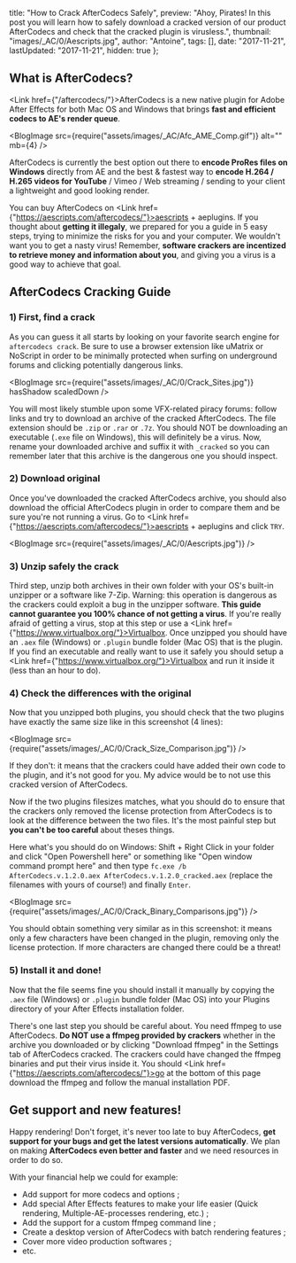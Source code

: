 
  title: "How to Crack AfterCodecs Safely",
  preview:
    "Ahoy, Pirates! In this post you will learn how to safely download a cracked version of our product AfterCodecs and check that the cracked plugin is virusless.",
  thumbnail: "images/_AC/0/Aescripts.jpg",
  author: "Antoine",
  tags: [],
  date: "2017-11-21",
  lastUpdated: "2017-11-21",
  hidden: true
};


## What is AfterCodecs?

<span><Link href={"/aftercodecs/"}>AfterCodecs</Link> is a new native plugin for Adobe After Effects for both Mac OS and Windows that brings <strong>fast and efficient codecs to AE's render queue</strong>.</span>

<BlogImage src={require("assets/images/_AC/Afc_AME_Comp.gif")} alt="" mb={4} />

AfterCodecs is currently the best option out there to <strong>encode ProRes files on Windows</strong> directly from AE and the best & fastest way to <strong>encode H.264 / H.265 videos for YouTube</strong> / Vimeo / Web streaming / sending to your client a lightweight and good looking render.

You can buy AfterCodecs on <Link href={"https://aescripts.com/aftercodecs/"}>aescripts + aeplugins</Link>. If you thought about <strong>getting it illegaly</strong>, we prepared for you a guide in 5 easy steps, trying to minimize the risks for you and your computer. We wouldn't want you to get a nasty virus! Remember, <strong>software crackers are incentized to retrieve money and information about you</strong>, and giving you a virus is a good way to achieve that goal.

## AfterCodecs Cracking Guide

### 1) First, find a crack

As you can guess it all starts by looking on your favorite search engine for <code>aftercodecs crack</code>. Be sure to use a browser extension like uMatrix or NoScript in order to be minimally protected when surfing on underground forums and clicking potentially dangerous links.

<BlogImage src={require("assets/images/_AC/0/Crack_Sites.jpg")} hasShadow scaledDown />

You will most likely stumble upon some VFX-related piracy forums: follow links and try to download an archive of the cracked AfterCodecs. The file extension should be <code>.zip</code> or <code>.rar</code> or <code>.7z</code>. You should NOT be downloading an executable (<code>.exe</code> file on Windows), this will definitely be a virus. Now, rename your downloaded archive and suffix it with <code>_cracked</code> so you can remember later that this archive is the dangerous one you should inspect.

### 2) Download original

Once you've downloaded the cracked AfterCodecs archive, you should also download the official AfterCodecs plugin in order to compare them and be sure you're not running a virus. Go to <Link href={"https://aescripts.com/aftercodecs/"}>aescripts + aeplugins</Link> and click <code>TRY</code>.

<BlogImage src={require("assets/images/_AC/0/Aescripts.jpg")} />

### 3) Unzip safely the crack

Third step, unzip both archives in their own folder with your OS's built-in unzipper or a software like 7-Zip. Warning: this operation is dangerous as the crackers could exploit a bug in the unzipper software. <strong>This guide cannot guarantee you 100% chance of not getting a virus</strong>. If you're really afraid of getting a virus, stop at this step or use a <Link href={"https://www.virtualbox.org/"}>Virtualbox</Link>. Once unzipped you should have an <code>.aex</code> file (Windows) or <code>.plugin</code> bundle folder (Mac OS) that is the plugin. If you find an executable and really want to use it safely you should setup a <Link href={"https://www.virtualbox.org/"}>Virtualbox</Link> and run it inside it (less than an hour to do).

### 4) Check the differences with the original

Now that you unzipped both plugins, you should check that the two plugins have exactly the same size like in this screenshot (4 lines):

<BlogImage src={require("assets/images/_AC/0/Crack_Size_Comparison.jpg")} />

If they don't: it means that the crackers could have added their own code to the plugin, and it's not good for you. My advice would be to not use this cracked version of AfterCodecs.

Now if the two plugins filesizes matches, what you should do to ensure that the crackers only removed the license protection from AfterCodecs is to look at the difference between the two files. It's the most painful step but <strong>you can't be too careful</strong> about theses things.

Here what's you should do on Windows: Shift + Right Click in your folder and click "Open Powershell here" or something like "Open window command prompt here" and then type <code>fc.exe /b AfterCodecs.v.1.2.0.aex AfterCodecs.v.1.2.0_cracked.aex</code> (replace the filenames with yours of course!) and finally <code>Enter</code>.

<BlogImage src={require("assets/images/_AC/0/Crack_Binary_Comparisons.jpg")} />

You should obtain something very similar as in this screenshot: it means only a few characters have been changed in the plugin, removing only the license protection. If more characters are changed there could be a threat!

### 5) Install it and done!

Now that the file seems fine you should install it manually by copying the <code>.aex</code> file (Windows) or <code>.plugin</code> bundle folder (Mac OS) into your Plugins directory of your After Effects installation folder.

There's one last step you should be careful about. You need ffmpeg to use AfterCodecs. <strong>Do NOT use a ffmpeg provided by crackers</strong> whether in the archive you downloaded or by clicking "Download ffmpeg" in the Settings tab of AfterCodecs cracked. The crackers could have changed the ffmpeg binaries and put their virus inside it. You should <Link href={"https://aescripts.com/aftercodecs/"}>go at the bottom of this page</Link> download the ffmpeg and follow the manual installation PDF.

## Get support and new features!

Happy rendering! Don't forget, it's never too late to buy AfterCodecs, <strong>get support for your bugs and get the latest versions automatically</strong>. We plan on making <strong>AfterCodecs even better and faster</strong> and we need resources in order to do so.

With your financial help we could for example:

- Add support for more codecs and options ;
- Add special After Effects features to make your life easier (Quick rendering, Multiple-AE-processes rendering, etc.) ;
- Add the support for a custom ffmpeg command line ;
- Create a desktop version of AfterCodecs with batch rendering features ;
- Cover more video production softwares ;
- etc.
